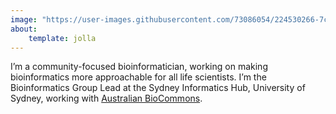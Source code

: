 ```yaml
---
image: "https://user-images.githubusercontent.com/73086054/224530266-7c58a07c-6969-4731-b9d1-bc1b5cbdace3.png"
about:
    template: jolla
---
```


I'm a community-focused bioinformatician, working on making bioinformatics more approachable for all life scientists. I'm the Bioinformatics Group Lead at the Sydney Informatics Hub, University of Sydney, working with [Australian BioCommons](https://www.biocommons.org.au/). 
